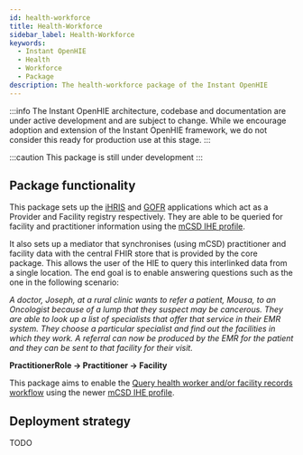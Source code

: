 ```yaml
---
id: health-workforce
title: Health-Workforce
sidebar_label: Health-Workforce
keywords:
  - Instant OpenHIE
  - Health
  - Workforce
  - Package
description: The health-workforce package of the Instant OpenHIE
---
```


:::info
The Instant OpenHIE architecture, codebase and documentation are under active development and are subject to change. While we encourage adoption and extension of the Instant OpenHIE framework, we do not consider this ready for production use at this stage.
:::

:::caution
This package is still under development
:::

## Package functionality

This package sets up the [iHRIS](https://www.ihris.org/) and [GOFR](https://facility-recon.readthedocs.io/en/latest/) applications which act as a Provider and Facility registry respectively.
They are able to be queried for facility and practitioner information using the [mCSD IHE profile](https://wiki.ihe.net/index.php/Mobile_Care_Services_Discovery_(mCSD)).

It also sets up a mediator that synchronises (using mCSD) practitioner and facility data with the central FHIR store that is provided by the core package.
This allows the user of the HIE to query this interlinked data from a single location.
The end goal is to enable answering questions such as the one in the following scenario:

_A doctor, Joseph, at a rural clinic wants to refer a patient, Mousa, to an Oncologist because of a lump that they suspect may be cancerous.
They are able to look up a list of specialists that offer that service in their EMR system.
They choose a particular specialist and find out the facilities in which they work.
A referral can now be produced by the EMR for the patient and they can be sent to that facility for their visit._

**PractitionerRole -> Practitioner -> Facility**

This package aims to enable the [Query health worker and/or facility records workflow](https://wiki.ohie.org/pages/viewpage.action?pageId=22053221) using the newer [mCSD IHE profile](https://wiki.ihe.net/index.php/Mobile_Care_Services_Discovery_(mCSD)).

## Deployment strategy

TODO
